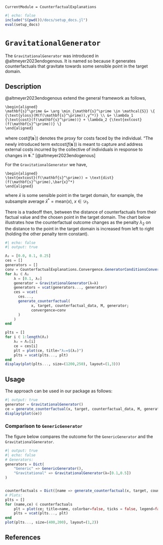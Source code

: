 ``` @meta
CurrentModule = CounterfactualExplanations 
```

```julia
#| echo: false
include("$(pwd())/docs/setup_docs.jl")
eval(setup_docs)
```

# `GravitationalGenerator`

The `GravitationalGenerator` was introduced in @altmeyer2023endogenous. It is named so because it generates counterfactuals that gravitate towards some sensible point in the target domain.

## Description

@altmeyer2023endogenous extend the general framework as follows,

``` math
\begin{aligned}
\mathbf{s}^\prime &= \arg \min_{\mathbf{s}^\prime \in \mathcal{S}} \{ {\text{yloss}(M(f(\mathbf{s}^\prime)),y^*)} \\ &+ \lambda_1 {\text{cost}(f(\mathbf{s}^\prime))} + \lambda_2 {\text{extcost}(f(\mathbf{s}^\prime))} \}  
\end{aligned} 
```

where $\text{cost}(f(\mathbf{s}^\prime))$ denotes the proxy for costs faced by the individual. "The newly introduced term $\text{extcost}(f(\mathbf{s}^\prime))$ is meant to capture and address external costs incurred by the collective of individuals in response to changes in $\mathbf{s}^\prime$." [@altmeyer2023endogenous]

For the `GravitationalGenerator` we have,

``` math
\begin{aligned}
\text{extcost}(f(\mathbf{s}^\prime)) = \text{dist}(f(\mathbf{s}^\prime),\bar{x}^*)  
\end{aligned}
```

where $\bar{x}$ is some sensible point in the target domain, for example, the subsample average $\bar{x}^*=\text{mean}(x)$, $x \in \mathcal{D}_1$.

There is a tradeoff then, between the distance of counterfactuals from their factual value and the chosen point in the target domain. The chart below illustrates how the counterfactual outcome changes as the penalty $\lambda_2$ on the distance to the point in the target domain is increased from left to right (holding the other penalty term constant).

```julia
#| echo: false
#| output: true

Λ₂ = [0.0, 0.1, 0.25]
ces = []
generators = []
conv = CounterfactualExplanations.Convergence.GeneratorConditionsConvergence()
for λ₂ ∈ Λ₂  
    λ = [0.1, λ₂]
    generator = GravitationalGenerator(λ=λ)
    generators = vcat(generators..., generator)
    ces = vcat(
      ces...,
      generate_counterfactual(
            x, target, counterfactual_data, M, generator; 
            convergence=conv
      )
    )
end

plts = []
for i ∈ 1:length(Λ₂)
    λ₂ = Λ₂[i]
    ce = ces[i]  
    plt = plot(ce, title="λ₂=$(λ₂)")
    plts = vcat(plts..., plt)
end
display(plot(plts..., size=(1200,250), layout=(1,3)))
```

## Usage

The approach can be used in our package as follows:

```julia
#| output: true
generator = GravitationalGenerator()
ce = generate_counterfactual(x, target, counterfactual_data, M, generator)
display(plot(ce))
```

### Comparison to `GenericGenerator`

The figure below compares the outcome for the `GenericGenerator` and the `GravitationalGenerator`.

```julia
#| output: true
#| echo: false
# Generators:
generators = Dict(
    "Generic" => GenericGenerator(),
    "Gravitational" => GravitationalGenerator(λ=[0.1,0.5])
)


counterfactuals = Dict([name => generate_counterfactual(x, target, counterfactual_data, M, gen; convergence=conv) for (name, gen) in generators])
# Plots:
plts = []
for (name,ce) ∈ counterfactuals
    plt = plot(ce; title=name, colorbar=false, ticks = false, legend=false, zoom=0)
    plts = vcat(plts..., plt)
end
plot(plts..., size=(400,200), layout=(1,2))
```

## References